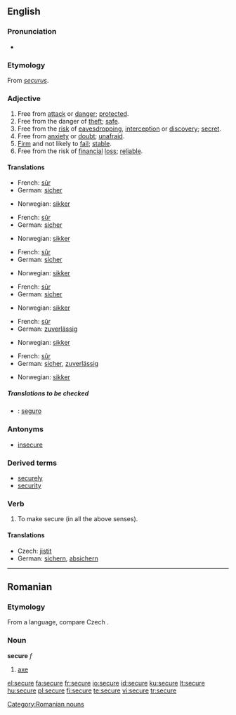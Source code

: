 {{wikipedia|dab=Secure}}
==English==

===Pronunciation===
*{{audio|en-us-secure.ogg|Audio (US)}}

===Etymology===
From {{L.}} ''[[securus]]''.

===Adjective===
{{en-adj|securer|securest|more}}

# Free from [[attack]] or [[danger]]; [[protected]].
# Free from the danger of [[theft]]; [[safe]].
# Free from the [[risk]] of [[eavesdropping]],  [[interception]] or [[discovery]]; [[secret]].
# Free from [[anxiety]] or [[doubt]]; [[unafraid]].
# [[Firm]] and not likely to [[fail]]; [[stable]].
# Free from the risk of [[financial]] [[loss]]; [[reliable]].

====Translations====
{{trans-top|Free from attack or danger; protected}}
*French: [[sûr]]
*German: [[sicher]]
{{trans-mid}}
*Norwegian: [[sikker]]
{{trans-bottom}}

{{trans-top|Free from the danger of theft; safe}}
*French: [[sûr]]
*German: [[sicher]]
{{trans-mid}}
*Norwegian: [[sikker]]
{{trans-bottom}}

{{trans-top|Free from the risk of eavesdropping, interception or discovery; secret}}
*French: [[sûr]]
*German: [[sicher]]
{{trans-mid}}
*Norwegian: [[sikker]]
{{trans-bottom}}

{{trans-top|Free from anxiety or doubt; unafraid}}
*French: [[sûr]]
*German: [[sicher]]
{{trans-mid}}
*Norwegian: [[sikker]]
{{trans-bottom}}

{{trans-top|Firm and not likely to fail; stable}}
*French: [[sûr]]
*German: [[zuverlässig]]
{{trans-mid}}
*Norwegian: [[sikker]]
{{trans-bottom}}

{{trans-top|Free from the risk of financial loss; reliable}}
*French: [[sûr]]
*German: [[sicher]], [[zuverlässig]]
{{trans-mid}}
*Norwegian: [[sikker]]
{{trans-bottom}}

=====Translations to be checked=====
{{checktrans}}
*{{ttbc|Spanish}}: [[seguro]]

===Antonyms===
*[[insecure]]

===Derived terms===
*[[securely]]
*[[security]]

===Verb===
{{en-verb|secur|ing}}

# To make secure (in all the above senses).

====Translations====
{{trans-top|To make secure}}
* Czech: [[jistit]]
*German: [[sichern]], [[absichern]]
{{trans-mid}}
{{trans-bottom}}

----

==Romanian==

===Etymology===
From a {{Sla.|ro}} language, compare Czech {{term|sekera|lang=cs}}.

===Noun===
'''secure'''  ''f''

# [[axe]]

[[Category:Romanian nouns]]

[[el:secure]]
[[fa:secure]]
[[fr:secure]]
[[io:secure]]
[[id:secure]]
[[ku:secure]]
[[lt:secure]]
[[hu:secure]]
[[pl:secure]]
[[fi:secure]]
[[te:secure]]
[[vi:secure]]
[[tr:secure]]